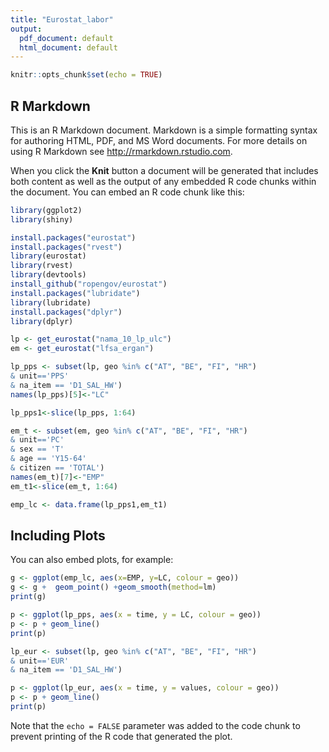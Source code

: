 ---
title: "Eurostat_labor"
output:
  pdf_document: default
  html_document: default
---

```{r setup, include=FALSE}
knitr::opts_chunk$set(echo = TRUE)
```

## R Markdown

This is an R Markdown document. Markdown is a simple formatting syntax for authoring HTML, PDF, and MS Word documents. For more details on using R Markdown see <http://rmarkdown.rstudio.com>.

When you click the **Knit** button a document will be generated that includes both content as well as the output of any embedded R code chunks within the document. You can embed an R code chunk like this:

```{r}
library(ggplot2)
library(shiny)

install.packages("eurostat")
install.packages("rvest")
library(eurostat)
library(rvest)
library(devtools)
install_github("ropengov/eurostat")
install.packages("lubridate")
library(lubridate)
install.packages("dplyr")
library(dplyr)

lp <- get_eurostat("nama_10_lp_ulc")
em <- get_eurostat("lfsa_ergan")  

lp_pps <- subset(lp, geo %in% c("AT", "BE", "FI", "HR")
& unit=='PPS'
& na_item == 'D1_SAL_HW')
names(lp_pps)[5]<-"LC"

lp_pps1<-slice(lp_pps, 1:64)

em_t <- subset(em, geo %in% c("AT", "BE", "FI", "HR")
& unit=='PC'
& sex == 'T'
& age == 'Y15-64'
& citizen == 'TOTAL')
names(em_t)[7]<-"EMP"
em_t1<-slice(em_t, 1:64)

emp_lc <- data.frame(lp_pps1,em_t1)
```

## Including Plots

You can also embed plots, for example:

```{r pressure, echo=FALSE}
g <- ggplot(emp_lc, aes(x=EMP, y=LC, colour = geo))
g <- g +  geom_point() +geom_smooth(method=lm)
print(g)

p <- ggplot(lp_pps, aes(x = time, y = LC, colour = geo))
p <- p + geom_line()
print(p)

lp_eur <- subset(lp, geo %in% c("AT", "BE", "FI", "HR")
& unit=='EUR'
& na_item == 'D1_SAL_HW')

p <- ggplot(lp_eur, aes(x = time, y = values, colour = geo))
p <- p + geom_line()
print(p)
```

Note that the `echo = FALSE` parameter was added to the code chunk to prevent printing of the R code that generated the plot.
